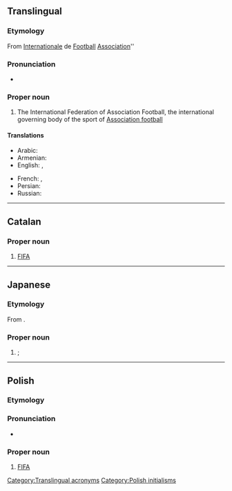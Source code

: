{{also|fifa|Fifa|fi fa|fi. fa.}}
==Translingual==
{{wikipedia}}

===Etymology===
From {{der|mul|fr|fédération|Fédération}} [[international|Internationale]] de [[football#French|Football]] [[association#French|Association]]''

===Pronunciation===
* {{a|English}} {{IPA|/ˈfiːfə/|lang=mul}}

===Proper noun===
{{mul-proper noun}}

# {{lb|mul|football}} The International Federation of Association Football, the international governing body of the sport of [[association football|Association football]]

====Translations====
{{trans-top|the International Federation of Association Football}}
* Arabic: {{t|ar|فِيفَا}}
* Armenian: {{t|hy|ՖԻՖԱ}}
* English: {{t|en|FIFA}}, {{t|en|International Federation of Association Football}}
{{trans-mid}}
* French: {{t+|fr|FIFA}}, {{t|fr|Fédération Internationale de Football Association}}
* Persian: {{t+|fa|فیفا}}
* Russian: {{t+|ru|ФИФА́}}
{{trans-bottom}}

[[Category:Translingual acronyms]]

----

==Catalan==

===Proper noun===
{{ca-proper noun|f}}

# [[FIFA]]

----

==Japanese==

===Etymology===
From {{bor|ja|fr|FIFA|sort=ふぃいふぁ}}.

===Proper noun===
{{ja-pos|proper|フィーファ}}

# {{syn of|lang=ja|国際サッカー連盟|tr=Kokusai Sakkā Renmei||International Federation of Association Football}}; {{l|en|FIFA}}

{{topics|ja|Organizations|Football (soccer)|sort=ふぃいふぁ}}

----

==Polish==

===Etymology===
{{der|pl|fr|FIFA}}

===Pronunciation===
* {{pl-IPA}}

===Proper noun===
{{head|pl|proper noun|g=f}}

# [[#English|FIFA]]

[[Category:Polish initialisms]]